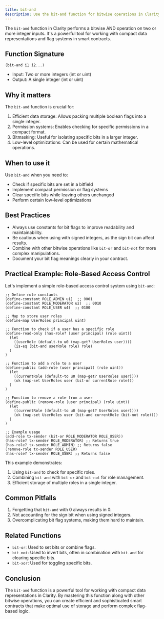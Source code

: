 ```yaml
---
title: bit-and
description: Use the bit-and function for bitwise operations in Clarity smart contracts.
---
```


The `bit-and` function in Clarity performs a bitwise AND operation on two or more integer inputs. It's a powerful tool for working with compact data representations and flag systems in smart contracts.

## Function Signature

```clarity
(bit-and i1 i2...)
```

- Input: Two or more integers (int or uint)
- Output: A single integer (int or uint)

## Why it matters

The `bit-and` function is crucial for:

1. Efficient data storage: Allows packing multiple boolean flags into a single integer.
2. Permission systems: Enables checking for specific permissions in a compact format.
3. Bitmasking: Useful for isolating specific bits in a larger integer.
4. Low-level optimizations: Can be used for certain mathematical operations.

## When to use it

Use `bit-and` when you need to:

- Check if specific bits are set in a bitfield
- Implement compact permission or flag systems
- Clear specific bits while leaving others unchanged
- Perform certain low-level optimizations

## Best Practices

- Always use constants for bit flags to improve readability and maintainability.
- Be cautious when using with signed integers, as the sign bit can affect results.
- Combine with other bitwise operations like `bit-or` and `bit-not` for more complex manipulations.
- Document your bit flag meanings clearly in your contract.

## Practical Example: Role-Based Access Control

Let's implement a simple role-based access control system using `bit-and`:

```clarity
;; Define role constants
(define-constant ROLE_ADMIN u1)  ;; 0001
(define-constant ROLE_MODERATOR u2)  ;; 0010
(define-constant ROLE_USER u4)  ;; 0100

;; Map to store user roles
(define-map UserRoles principal uint)

;; Function to check if a user has a specific role
(define-read-only (has-role? (user principal) (role uint))
  (let
    ((userRole (default-to u0 (map-get? UserRoles user))))
    (is-eq (bit-and userRole role) role)
  )
)

;; Function to add a role to a user
(define-public (add-role (user principal) (role uint))
  (let
    ((currentRole (default-to u0 (map-get? UserRoles user))))
    (ok (map-set UserRoles user (bit-or currentRole role)))
  )
)

;; Function to remove a role from a user
(define-public (remove-role (user principal) (role uint))
  (let
    ((currentRole (default-to u0 (map-get? UserRoles user))))
    (ok (map-set UserRoles user (bit-and currentRole (bit-not role))))
  )
)

;; Example usage
(add-role tx-sender (bit-or ROLE_MODERATOR ROLE_USER))
(has-role? tx-sender ROLE_MODERATOR) ;; Returns true
(has-role? tx-sender ROLE_ADMIN) ;; Returns false
(remove-role tx-sender ROLE_USER)
(has-role? tx-sender ROLE_USER) ;; Returns false
```

This example demonstrates:
1. Using `bit-and` to check for specific roles.
2. Combining `bit-and` with `bit-or` and `bit-not` for role management.
3. Efficient storage of multiple roles in a single integer.

## Common Pitfalls

1. Forgetting that `bit-and` with 0 always results in 0.
2. Not accounting for the sign bit when using signed integers.
3. Overcomplicating bit flag systems, making them hard to maintain.

## Related Functions

- `bit-or`: Used to set bits or combine flags.
- `bit-not`: Used to invert bits, often in combination with `bit-and` for clearing specific bits.
- `bit-xor`: Used for toggling specific bits.

## Conclusion

The `bit-and` function is a powerful tool for working with compact data representations in Clarity. By mastering this function along with other bitwise operations, you can create efficient and sophisticated smart contracts that make optimal use of storage and perform complex flag-based logic.
